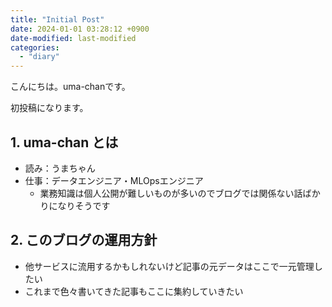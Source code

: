 ```yaml
---
title: "Initial Post"
date: 2024-01-01 03:28:12 +0900
date-modified: last-modified
categories:
  - "diary"
---
```


<!-- # h1 -->

こんにちは。uma-chanです。

初投稿になります。

## 1. uma-chan とは

- 読み：うまちゃん
- 仕事：データエンジニア・MLOpsエンジニア
    - 業務知識は個人公開が難しいものが多いのでブログでは関係ない話ばかりになりそうです

## 2. このブログの運用方針

- 他サービスに流用するかもしれないけど記事の元データはここで一元管理したい
- これまで色々書いてきた記事もここに集約していきたい
